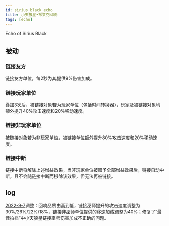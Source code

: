 ```yaml
---
id: sirius_black_echo
title: 小天狼星•布莱克回响
tags: [echo]
---
```


Echo of Sirius Black

<!--truncate-->

## 被动

### 链接友方

链接友方单位，每2秒为其提供9%伤害加成。

### 链接玩家单位

叠加3次后，被链接对象若为玩家单位（包括时间转换器），玩家及被链接对象均额外提升40%攻击速度和20%移动速度。

### 链接非玩家单位

被链接对象若为非玩家单位，被链接单位额外提升80%攻击速度和20%移动速度。

### 链接中断

链接中断将解除上述增益效果，当非玩家单位被赠予全部增益效果后，链接自动中断，且不会随链接中断而移除该效果，但无法再被链接。

## log

[2022-9-7](/blog/220907-update-annc#adjustment)调整：回响品质由高到低，链接巫师提升的攻击速度调整为30%/26%/22%/18%，链接非巫师单位提供的移速加成调整为40%；修复了“最佳拍档”中小天狼星链接巫师伤害加成不正确的问题。